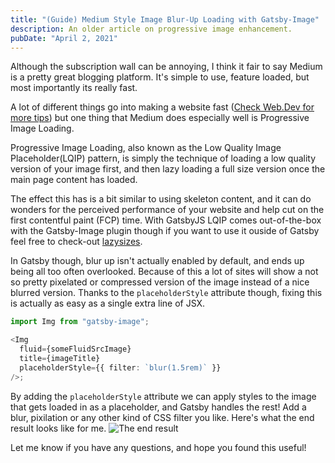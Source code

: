 ```yaml
---
title: "(Guide) Medium Style Image Blur-Up Loading with Gatsby-Image"
description: An older article on progressive image enhancement.
pubDate: "April 2, 2021"
---
```


Although the subscription wall can be annoying, I think it fair to say Medium is a pretty great blogging platform. It's simple to use, feature loaded, but most importantly its really fast.

A lot of different things go into making a website fast ([Check Web.Dev for more tips](https://web.dev/fast/)) but one thing that Medium does especially well is Progressive Image Loading.

Progressive Image Loading, also known as the Low Quality Image Placeholder(LQIP) pattern, is simply the technique of loading a low quality version of your image first, and then lazy loading a full size version once the main page content has loaded.

The effect this has is a bit similar to using skeleton content, and it can do wonders for the perceived performance of your website and help cut on the first contentful paint (FCP) time. With GatsbyJS LQIP comes out-of-the-box with the Gatsby-Image plugin though if you want to use it ouside of Gatsby feel free to check-out [lazysizes](https://github.com/aFarkas/lazysizes#lqipblurry-image-placeholderblur-up-image-technique).

In Gatsby though, blur up isn't actually enabled by default, and ends up being all too often overlooked. Because of this a lot of sites will show a not so pretty pixelated or compressed version of the image instead of a nice blurred version. Thanks to the `placeholderStyle` attribute though, fixing this is actually as easy as a single extra line of JSX.

```typescript
import Img from "gatsby-image";

<Img
  fluid={someFluidSrcImage}
  title={imageTitle}
  placeholderStyle={{ filter: `blur(1.5rem)` }}
/>;
```

By adding the `placeholderStyle` attribute we can apply styles to the image that gets loaded in as a placeholder, and Gatsby handles the rest! Add a blur, pixilation or any other kind of CSS filter you like. Here's what the end result looks like for me.
![The end result](https://dev-to-uploads.s3.amazonaws.com/uploads/articles/vdaj6srojexoom3t9ynn.gif)

Let me know if you have any questions, and hope you found this useful!
